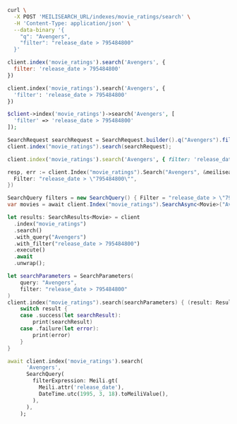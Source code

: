 <CodeGroup>

```bash cURL
curl \
  -X POST 'MEILISEARCH_URL/indexes/movie_ratings/search' \
  -H 'Content-Type: application/json' \
  --data-binary '{
    "q": "Avengers",
    "filter": "release_date > 795484800"
  }'
```

```javascript JS
client.index('movie_ratings').search('Avengers', {
  filter: 'release_date > 795484800'
})
```

```python Python
client.index('movie_ratings').search('Avengers', {
  'filter': 'release_date > 795484800'
})
```

```php PHP
$client->index('movie_ratings')->search('Avengers', [
  'filter' => 'release_date > 795484800'
]);
```

```java Java
SearchRequest searchRequest = SearchRequest.builder().q("Avengers").filter(new String[] {"release_date > \"795484800\""}).build();
client.index("movie_ratings").search(searchRequest);
```

```ruby Ruby
client.index('movie_ratings').search('Avengers', { filter: 'release_date > 795484800' })
```

```go Go
resp, err := client.Index("movie_ratings").Search("Avengers", &meilisearch.SearchRequest{
  Filter: "release_date > \"795484800\"",
})
```

```csharp C#
SearchQuery filters = new SearchQuery() { Filter = "release_date > \"795484800\"" };
var movies = await client.Index("movie_ratings").SearchAsync<Movie>("Avengers", filters);
```

```rust Rust
let results: SearchResults<Movie> = client
  .index("movie_ratings")
  .search()
  .with_query("Avengers")
  .with_filter("release_date > 795484800")
  .execute()
  .await
  .unwrap();
```

```swift Swift
let searchParameters = SearchParameters(
    query: "Avengers",
    filter: "release_date > 795484800"
)
client.index("movie_ratings").search(searchParameters) { (result: Result<Searchable<Movie>, Swift.Error>) in
    switch result {
    case .success(let searchResult):
        print(searchResult)
    case .failure(let error):
        print(error)
    }
}
```

```dart Dart
await client.index('movie_ratings').search(
      'Avengers',
      SearchQuery(
        filterExpression: Meili.gt(
          Meili.attr('release_date'),
          DateTime.utc(1995, 3, 18).toMeiliValue(),
        ),
      ),
    );
```
</CodeGroup>